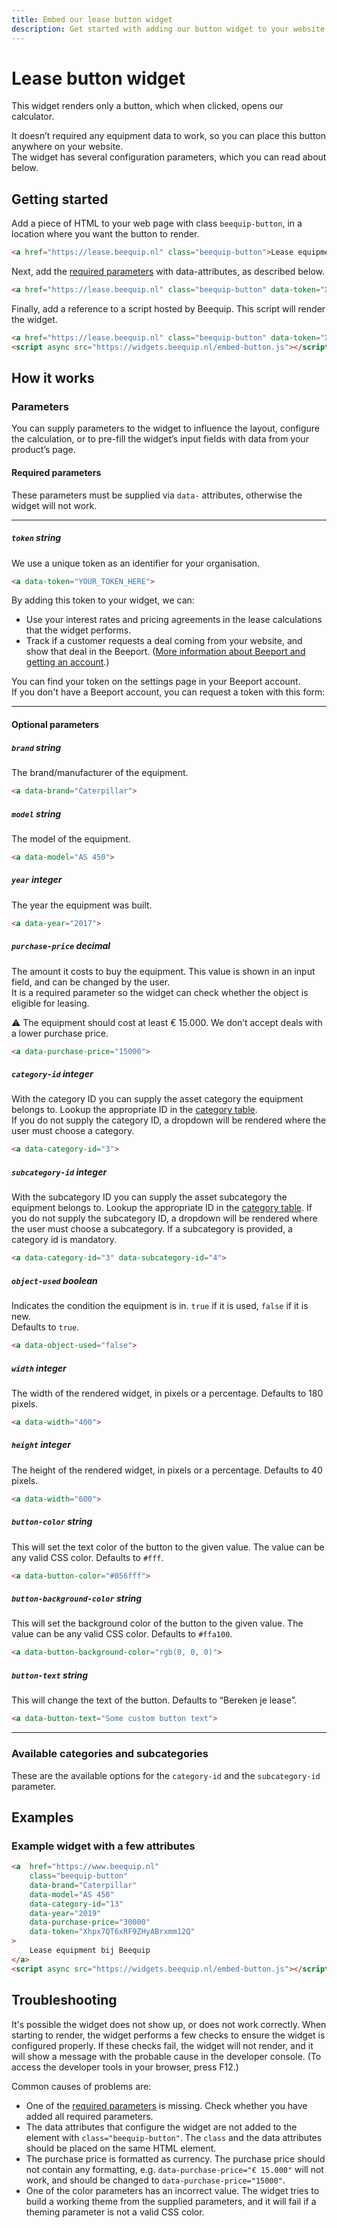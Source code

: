 ```yaml
---
title: Embed our lease button widget
description: Get started with adding our button widget to your website
---
```



# Lease button widget

This widget renders only a button, which when clicked, opens our calculator.

It doesn’t required any equipment data to work, so you can place this button anywhere on your website.  
The widget has several configuration parameters, which you can read about below.

## Getting started

Add a piece of HTML to your web page with class `beequip-button`, in a location where you want the button to render.

```html
<a href="https://lease.beequip.nl" class="beequip-button">Lease equipment bij Beequip</a>
```

Next, add the [required parameters](#required-parameters) with data-attributes, as described below.

```html
<a href="https://lease.beequip.nl" class="beequip-button" data-token="Xhpx7QT6xRF9ZHyABrxmm12Q">Lease equipment bij Beequip</a>
```

Finally, add a reference to a script hosted by Beequip. This script will render the widget.

```html
<a href="https://lease.beequip.nl" class="beequip-button" data-token="Xhpx7QT6xRF9ZHyABrxmm12Q">Lease equipment bij Beequip</a>
<script async src="https://widgets.beequip.nl/embed-button.js"></script>
```

## How it works

### Parameters

You can supply parameters to the widget to influence the layout, configure the calculation,
or to pre-fill the widget’s input fields with data from your product’s page.

#### Required parameters

These parameters must be supplied via `data-` attributes, otherwise the widget will not work.

---

##### `token` string

We use a unique token as an identifier for your organisation.

```html
<a data-token="YOUR_TOKEN_HERE">
```

By adding this token to your widget, we can:

-   Use your interest rates and pricing agreements in the lease calculations that the widget performs.
-   Track if a customer requests a deal coming from your website, and show that deal
    in the Beeport. ([More information about Beeport and getting an account](https://www.beequip.nl/beeport/).)

You can find your token on the settings page in your Beeport account.  
If you don't have a Beeport account, you can request a token with this form:

<RequestToken />

---

#### Optional parameters

##### `brand` string

The brand/manufacturer of the equipment.

```html
<a data-brand="Caterpillar">
```

##### `model` string

The model of the equipment.

```html
<a data-model="AS 450">
```

##### `year` integer

The year the equipment was built.

```html
<a data-year="2017">
```

##### `purchase-price` decimal

The amount it costs to buy the equipment. This value is shown in an input field, and
can be changed by the user.  
It is a required parameter so the widget can check whether the object is eligible for leasing.

⚠ The equipment should cost at least € 15.000. We don’t accept deals with a lower purchase price.

```html
<a data-purchase-price="15000">
```

##### `category-id` integer

With the category ID you can supply the asset category the equipment belongs to. Lookup the appropriate ID in
the [category table](#available-categories).  
If you do not supply the category ID, a dropdown will be rendered where the user must choose a category.

```html
<a data-category-id="3">
```

##### `subcategory-id` integer

With the subcategory ID you can supply the asset subcategory the equipment belongs to. Lookup the appropriate ID in
the [category table](#available-categories).
If you do not supply the subcategory ID, a dropdown will be rendered where the user must choose a subcategory.
If a subcategory is provided, a category id is mandatory.

```html
<a data-category-id="3" data-subcategory-id="4">
```

##### `object-used` boolean

Indicates the condition the equipment is in. `true` if it is used, `false` if it is new.  
Defaults to `true`.

```html
<a data-object-used="false">
```

##### `width` integer

The width of the rendered widget, in pixels or a percentage. Defaults to 180 pixels.

```html
<a data-width="400">
```

##### `height` integer

The height of the rendered widget, in pixels or a percentage. Defaults to 40 pixels.

```html
<a data-width="600">
```

##### `button-color` string

This will set the text color of the button to the given value. The value
can be any valid CSS color. Defaults to `#fff`.

```html
<a data-button-color="#056fff">
```

##### `button-background-color` string

This will set the background color of the button to the given value. The value
can be any valid CSS color. Defaults to `#ffa100`.

```html
<a data-button-background-color="rgb(0, 0, 0)">
```

##### `button-text` string

This will change the text of the button. Defaults to “Bereken je lease”.

```html
<a data-button-text="Some custom button text">
```

---

### Available categories and subcategories

These are the available options for the `category-id` and the `subcategory-id` parameter.

<CategoryTable />

## Examples

### Example widget with a few attributes

```html
<a  href="https://www.beequip.nl"
    class="beequip-button"
    data-brand="Caterpillar"
    data-model="AS 450"
    data-category-id="13"
    data-year="2019"
    data-purchase-price="30000"
    data-token="Xhpx7QT6xRF9ZHyABrxmm12Q"
>
    Lease equipment bij Beequip
</a>
<script async src="https://widgets.beequip.nl/embed-button.js"></script>
```

## Troubleshooting

It's possible the widget does not show up, or does not work correctly. When starting to render, the widget performs a few checks to ensure the widget is configured properly. If these checks fail, the widget will not render, and it will show a message with the probable cause in the developer console. (To access the developer tools in your browser, press F12.)

Common causes of problems are:

-   One of the [required parameters](#required-parameters) is missing. Check whether you have added all required parameters.
-   The data attributes that configure the widget are not added to the element with `class="beequip-button"`. The `class` and
    the data attributes should be placed on the same HTML element.
-   The purchase price is formatted as currency. The purchase price should not contain any formatting, e.g. `data-purchase-price="€ 15.000"` will not work, and should be changed to `data-purchase-price="15000"`.
-   One of the color parameters has an incorrect value. The widget tries to build a working theme from the supplied parameters, and it will fail if a theming parameter is not a valid CSS color.
